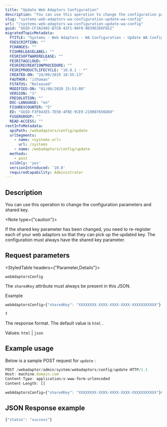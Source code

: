 ```yaml
---
title: "Update Web Adaptors Configuration"
description: "You can use this operation to change the configuration parameters and shared key."
slug: "systems-web-adaptors-wa-configuration-update-wa-config"
url: "/systems-web-adaptors-wa-configuration-update-wa-config"
guid: "GUID-CF3A2402-B7CB-42F1-9AF8-0D3963E6FEE2"
migratedTopicMetadata:
  FTITLE: "Systems - Web Adaptors - WA Configuration - Update WA Config"
  FDESCRIPTION: ""
  FCHANGES: ""
  FISHRELEASELABEL: ""
  FESRISOFTWARERELEASE: ""
  FESRITAGCLOUD: ""
  FESRIRECREATIONPROCEDURE: ""
  FESRIPRODUCTLIFECYCLE: "10.8.1 - *"
  CREATED-ON: "24/09/2019 18:55:13"
  FAUTHOR: "ithoman"
  FSTATUS: "Released"
  MODIFIED-ON: "01/06/2020 15:53:08"
  VERSION: "1"
  FRESOLUTION: ""
  DOC-LANGUAGE: "en"
  FISHREVCOUNTER: "5"
  ED: "GUID-F3F843E5-7E50-4FBE-9CE9-219007656D69"
  FUSERGROUP: ""
  READ-ACCESS: ""
restInfoMetadata:
  apiPath: /webadaptors/config/update
  urlSegments:
    - name: <systems-url>
      url: /systems
    - name: /webadaptors/config/update
  methods:
    - post
  sslOnly: 'yes'
  versionIntroduced: '10.8'
  requiredCapability: Administrator
---
```


## Description

You can use this operation to change the configuration parameters and shared key.

<Note type={"caution"}>

If the shared key parameter has been changed, you need to re-register each of your web adaptors so that they can pick up the updated key. The configuration must always have the shared key parameter.

</Note>

##  Request parameters

<StyledTable headers={"Parameter,Details"}>

<StyledTableRow>

<StyledTableCell cellStyle="markdown">

`webAdaptorsConfig` 

</StyledTableCell>

<StyledTableCell cellStyle="markdown">

The `sharedKey`  attribute must always be present in this JSON.

Example

```javascript
webAdaptorsConfig={"sharedKey": "XXXXXXXX-XXXX-XXXX-XXXX-XXXXXXXXXXX"}
```

 

</StyledTableCell>

</StyledTableRow>

<StyledTableRow>

<StyledTableCell cellStyle="markdown">

`f` 

</StyledTableCell>

<StyledTableCell cellStyle="markdown">

The response format. The default value is `html` .

Values: `html`  \| `json` 

</StyledTableCell>

</StyledTableRow>

</StyledTable>

## Example usage

Below is a sample POST request for `update` :

```javascript
POST /webadaptor/admin/system/webadaptors/config/update HTTP/1.1
Host: machine.domain.com
Content-Type: application/x-www-form-urlencoded
Content-Length: []

webAdaptorsConfig={"sharedKey": "XXXXXXXX-XXXX-XXXX-XXXX-XXXXXXXXXXX"}&f=json
```

 

## JSON Response example

```javascript
{"status": "success"}
```

 
